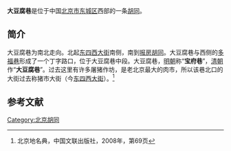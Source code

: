 {{Coord|39.9230392|116.4150527|type:landmark_region:CN-11_source:GoogleMaps|display=title}}
'''大豆腐巷'''是位于中国[[北京市|北京市]][[东城区_(北京市)|东城区]]西部的一条[[胡同|胡同]]。

==简介==
大豆腐巷为南北走向。北起[[东四西大街|东四西大街]]南侧，南到[[报房胡同|报房胡同]]。大豆腐巷与西侧的[[多福巷|多福巷]]形成了一个丁字路口，位于大豆腐巷中段。大豆腐巷，[[明朝|明朝]]称“'''宝府巷'''”，[[清朝|清朝]]作“'''大豆腐巷'''”。过去这里有许多屠猪作坊，是老北京最大的肉市，所以该巷北口的大街过去称猪市大街（今[[东四西大街|东四西大街]]）。<ref name=bjdmd>北京地名典，中国文联出版社，2008年，第69页</ref>

==参考文献==
{{reflist}}

[[Category:北京胡同|Category:北京胡同]]